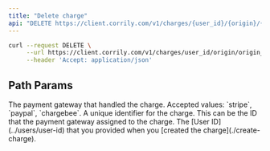 ```yaml
---
title: "Delete charge"
api: "DELETE https://client.corrily.com/v1/charges/{user_id}/{origin}/{origin_id}"
---
```


<RequestExample>

```bash Bash
curl --request DELETE \
     --url https://client.corrily.com/v1/charges/user_id/origin/origin_id \
     --header 'Accept: application/json'
```

</RequestExample>

## Path Params

<ParamField path="origin" type="string" required>
  The payment gateway that handled the charge. Accepted values: `stripe`,
  `paypal`, `chargebee`.
</ParamField>

<ParamField path="origin_id" type="string" required>
  A unique identifier for the charge. This can be the ID that the payment
  gateway assigned to the charge.
</ParamField>

<ParamField path="user_id" type="string" required>
  The [User ID](../users/user-id) that you provided when you [created the
  charge](./create-charge).
</ParamField>
